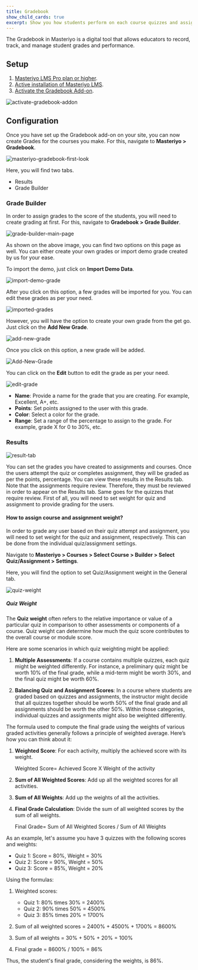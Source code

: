 ```yaml
---
title: Gradebook
show_child_cards: true
excerpt: Show you how students perform on each course quizzes and assignments.
---
```


The Gradebook in Masteriyo is a digital tool that allows educators to record, track, and manage student grades and performance.

## Setup

1. [Masteriyo LMS Pro plan or higher](https://masteriyo.com/pricing/).  
2. [Active installation of Masteriyo LMS](https://docs.masteriyo.com/getting-started/installation#installing-masteriyo-lms-pro-version).
3. [Activate the Gradebook Add-on](https://docs.masteriyo.com/getting-started/activate-masteriyo-addons).

![activate-gradebook-addon](https://user-images.githubusercontent.com/75772539/235430273-1ffad56a-c3ba-4fab-a016-28265e2c05f6.png)

## Configuration

Once you have set up the Gradebook add-on on your site, you can now create Grades for the courses you make. For this, navigate to **Masteriyo > Gradebook**.

![masteriyo-gradebook-first-look](https://user-images.githubusercontent.com/75772539/235430991-3f0c7955-3b37-49e0-b7c4-e87a0276a91e.png)

Here, you will find two tabs.

- Results
- Grade Builder

### Grade Builder

In order to assign grades to the score of the students, you will need to create grading at first. For this, navigate to **Gradebook > Grade Builder**.

![grade-builder-main-page](https://user-images.githubusercontent.com/75772539/235431186-cb26b4c9-5448-4436-b279-e90efb8b0849.png)

As shown on the above image, you can find two options on this page as well. You can either create your own grades or import demo grade created by us for your ease.

To import the demo, just click on **Import Demo Data**.

![import-demo-grade](https://user-images.githubusercontent.com/75772539/235431365-6a2ddb75-aca6-494b-a490-b514d5c91fee.png)

After you click on this option, a few grades will be imported for you. You can edit these grades as per your need.

![imported-grades](https://user-images.githubusercontent.com/75772539/235431488-3067a117-7087-4d77-9e65-f04e6ee3f7e0.png)

However, you will have the option to create your own grade from the get go. Just click on the **Add New Grade**.

![add-new-grade](https://user-images.githubusercontent.com/75772539/235431814-4083107c-7115-43fb-b1e4-1cd964b256ab.png)

Once you click on this option, a new grade will be added.

![Add-New-Grade](https://user-images.githubusercontent.com/75772539/235432271-6d758916-215e-4798-82eb-8eae759d2ef7.gif)

You can click on the **Edit** button to edit the grade as per your need.

![edit-grade](https://user-images.githubusercontent.com/75772539/235432413-cf7ff419-b846-4b56-be2d-3799eda06c91.png)

- **Name**: Provide a name for the grade that you are creating. For example, Excellent, A+, etc.
- **Points**: Set points assigned to the user with this grade.
- **Color**: Select a color for the grade.
- **Range**: Set a range of the percentage to assign to the grade. For example, grade X for 0 to 30%, etc.

### Results

![result-tab](https://user-images.githubusercontent.com/75772539/235558262-c1b44f96-f9b5-40a3-9358-55e042586a39.png)

You can set the grades you have created to assignments and courses. Once the users attempt the quiz or completes assignment, they will be graded as per the points, percentage. You can view these results in the Results tab. Note that the assignments require review. Therefore, they must be reviewed in order to appear on the Results tab. Same goes for the quizzes that require review. First of all, you will need to set weight for quiz and assignment to provide grading for the users.

#### How to assign course and assignment weight?

In order to grade any user based on their quiz attempt and assignment, you will need to set weight for the quiz and assignment, respectively. This can be done from the individual quiz/assignment settings.

Navigate to **Masteriyo > Courses > Select Course > Builder > Select Quiz/Assignment > Settings**.

Here, you will find the option to set Quiz/Assignment weight in the General tab.

![quiz-weight](https://user-images.githubusercontent.com/75772539/235434295-10ad203c-1a0c-41e7-843e-69d6af49eee4.png)

##### Quiz Weight

The **Quiz weight** often refers to the relative importance or value of a particular quiz in comparison to other assessments or components of a course. Quiz weight can determine how much the quiz score contributes to the overall course or module score.

Here are some scenarios in which quiz weighting might be applied:

1. **Multiple Assessments**: If a course contains multiple quizzes, each quiz might be weighted differently. For instance, a preliminary quiz might be worth 10% of the final grade, while a mid-term might be worth 30%, and the final quiz might be worth 60%.

2. **Balancing Quiz and Assignment Scores**: In a course where students are graded based on quizzes and assignments, the instructor might decide that all quizzes together should be worth 50% of the final grade and all assignments should be worth the other 50%. Within those categories, individual quizzes and assignments might also be weighted differently.

The formula used to compute the final grade using the weights of various graded activities generally follows a principle of weighted average. Here’s how you can think about it:

1. **Weighted Score**: For each activity, multiply the achieved score with its weight.

   Weighted Score= Achieved Score X Weight of the activity

2. **Sum of All Weighted Scores**: Add up all the weighted scores for all activities.

3. **Sum of All Weights**: Add up the weights of all the activities.

4. **Final Grade Calculation**: Divide the sum of all weighted scores by the sum of all weights.

   Final Grade= Sum of All Weighted Scores / Sum of All Weights

As an example, let's assume you have 3 quizzes with the following scores and weights:

- Quiz 1: Score = 80%, Weight = 30%
- Quiz 2: Score = 90%, Weight = 50%
- Quiz 3: Score = 85%, Weight = 20%

Using the formulas:

1. Weighted scores:

   - Quiz 1: 80% times 30% = 2400%
   - Quiz 2: 90% times 50% = 4500%
   - Quiz 3: 85% times 20% = 1700%

2. Sum of all weighted scores = 2400% + 4500% + 1700% = 8600%

3. Sum of all weights = 30% + 50% + 20% = 100%

4. Final grade = 8600% / 100% = 86%

Thus, the student's final grade, considering the weights, is 86%.
